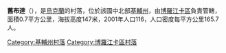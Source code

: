 {{coord|50|42|59|N|29|50|59|E|scale:30000|display=title}}

'''舊布達'''（{{lang-uk|Стара Буда}}），是[[烏克蘭|烏克蘭]]的村落，位於該國中北部[[基輔州|基輔州]]，由[[博羅江卡區|博羅江卡區]]負責管轄，面積0.7平方公里，海拔高度147米，2001年人口116，人口密度每平方公里165.7人。

{{DEFAULTSORT:Стара Буда}}
[[Category:基輔州村落|Category:基輔州村落]]
[[Category:博羅江卡區村落|Category:博羅江卡區村落]]


{{Kiev-geo-stub}}